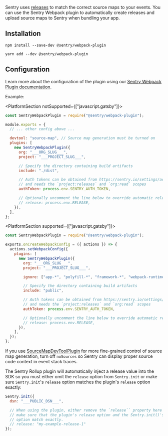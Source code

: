 Sentry uses [releases](/product/releases/) to match the correct source maps to your events.
You can use the Sentry Webpack plugin to automatically create releases and upload source maps to Sentry when bundling your app.

## Installation

```shell {tabTitle:npm}
npm install --save-dev @sentry/webpack-plugin
```

```shell {tabTitle:yarn}
yarn add --dev @sentry/webpack-plugin
```

## Configuration

Learn more about the configuration of the plugin using our [Sentry Webpack Plugin documentation](https://github.com/getsentry/sentry-webpack-plugin).

Example:

<PlatformSection notSupported={["javascript.gatsby"]}>

```javascript {filename:webpack.config.js}
const SentryWebpackPlugin = require("@sentry/webpack-plugin");

module.exports = {
  // ... other config above ...

  devtool: "source-map", // Source map generation must be turned on
  plugins: [
    new SentryWebpackPlugin({
      org: "___ORG_SLUG___",
      project: "___PROJECT_SLUG___",

      // Specify the directory containing build artifacts
      include: "./dist",

      // Auth tokens can be obtained from https://sentry.io/settings/account/api/auth-tokens/
      // and needs the `project:releases` and `org:read` scopes
      authToken: process.env.SENTRY_AUTH_TOKEN,

      // Optionally uncomment the line below to override automatic release name detection
      // release: process.env.RELEASE,
    }),
  ],
};
```

</PlatformSection>

<PlatformSection supported={["javascript.gatsby"]}>

```javascript {filename:gatsby-node.js}
const SentryWebpackPlugin = require("@sentry/webpack-plugin");

exports.onCreateWebpackConfig = ({ actions }) => {
  actions.setWebpackConfig({
    plugins: [
      new SentryWebpackPlugin({
        org: "___ORG_SLUG___",
        project: "___PROJECT_SLUG___",

        ignore: ["app-*", "polyfill-*", "framework-*", "webpack-runtime-*"],

        // Specify the directory containing build artifacts
        include: "public",

        // Auth tokens can be obtained from https://sentry.io/settings/account/api/auth-tokens/
        // and needs the `project:releases` and `org:read` scopes
        authToken: process.env.SENTRY_AUTH_TOKEN,

        // Optionally uncomment the line below to override automatic release name detection
        // release: process.env.RELEASE,
      }),
    ],
  });
};
```

</PlatformSection>

<Note>

If you use [SourceMapDevToolPlugin](https://webpack.js.org/plugins/source-map-dev-tool-plugin) for more fine-grained control of source map generation, turn off `noSources` so Sentry can display proper source code context in event stack traces.

</Note>

The Sentry Rollup plugin will automatically inject a release value into the SDK so you must either omit the `release` option from `Sentry.init` or make sure `Sentry.init`'s `release` option matches the plugin's `release` option exactly:

```javascript
Sentry.init({
  dsn: "___PUBLIC_DSN___",

  // When using the plugin, either remove the `release`` property here entirely or
  // make sure that the plugin's release option and the Sentry.init()'s release
  // option match exactly.
  // release: "my-example-release-1"
});
```
